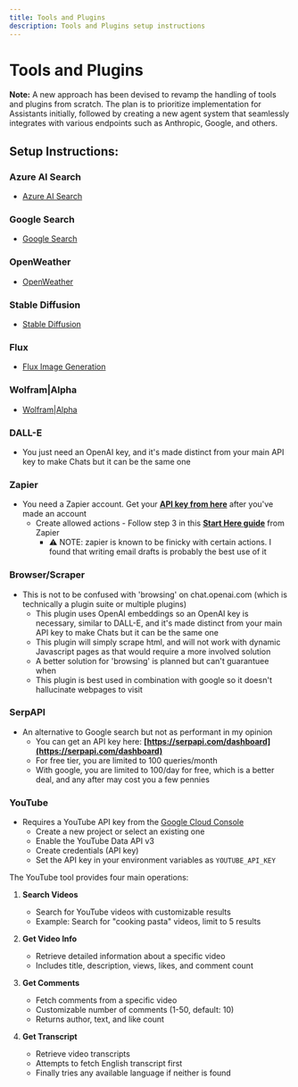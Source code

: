 ```yaml
---
title: Tools and Plugins
description: Tools and Plugins setup instructions
---
```


# Tools and Plugins

**Note:** A new approach has been devised to revamp the handling of tools and plugins from scratch. The plan is to prioritize implementation for Assistants initially, followed by creating a new agent system that seamlessly integrates with various endpoints such as Anthropic, Google, and others.

## Setup Instructions:

### Azure AI Search

- [Azure AI Search](/docs/configuration/tools/azure_ai_search)

### Google Search

- [Google Search](/docs/configuration/tools/google_search)

### OpenWeather

- [OpenWeather](/docs/configuration/tools/openweather)

### Stable Diffusion

- [Stable Diffusion](/docs/features/image_gen#3--stable-diffusion-local)

### Flux

- [Flux Image Generation](/docs/features/image_gen#4--flux)

### Wolfram|Alpha

- [Wolfram|Alpha](/docs/configuration/tools/wolfram)

### DALL-E

- You just need an OpenAI key, and it's made distinct from your main API key to make Chats but it can be the same one

### Zapier

- You need a Zapier account. Get your **[API key from here](https://nla.zapier.com/credentials/)** after you've made an account
  - Create allowed actions - Follow step 3 in this **[Start Here guide](https://nla.zapier.com/start/)** from Zapier
    - ⚠️ NOTE: zapier is known to be finicky with certain actions. I found that writing email drafts is probably the best use of it

### Browser/Scraper

- This is not to be confused with 'browsing' on chat.openai.com (which is technically a plugin suite or multiple plugins)
  - This plugin uses OpenAI embeddings so an OpenAI key is necessary, similar to DALL-E, and it's made distinct from your main API key to make Chats but it can be the same one
  - This plugin will simply scrape html, and will not work with dynamic Javascript pages as that would require a more involved solution
  - A better solution for 'browsing' is planned but can't guarantuee when
  - This plugin is best used in combination with google so it doesn't hallucinate webpages to visit

### SerpAPI

- An alternative to Google search but not as performant in my opinion
  - You can get an API key here: **[https://serpapi.com/dashboard](https://serpapi.com/dashboard)**
  - For free tier, you are limited to 100 queries/month
  - With google, you are limited to 100/day for free, which is a better deal, and any after may cost you a few pennies

### YouTube

- Requires a YouTube API key from the [Google Cloud Console](https://console.cloud.google.com/)
  - Create a new project or select an existing one
  - Enable the YouTube Data API v3
  - Create credentials (API key)
  - Set the API key in your environment variables as `YOUTUBE_API_KEY`

The YouTube tool provides four main operations:

1. **Search Videos**

   - Search for YouTube videos with customizable results
   - Example: Search for "cooking pasta" videos, limit to 5 results

2. **Get Video Info**

   - Retrieve detailed information about a specific video
   - Includes title, description, views, likes, and comment count

3. **Get Comments**

   - Fetch comments from a specific video
   - Customizable number of comments (1-50, default: 10)
   - Returns author, text, and like count

4. **Get Transcript**
   - Retrieve video transcripts
   - Attempts to fetch English transcript first
   - Finally tries any available language if neither is found
